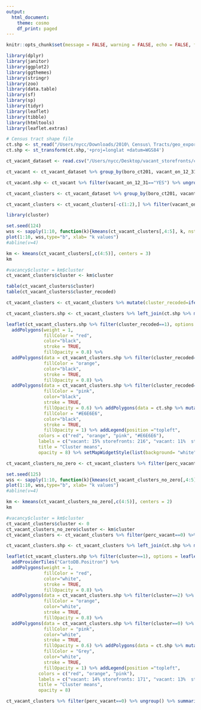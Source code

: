 ```yaml
---
output:
  html_document:
    theme: cosmo
    df_print: paged
---
```


```r
knitr::opts_chunk$set(message = FALSE, warning = FALSE, echo = FALSE, fig.align="left", fig.width=14, fig.height=8)
```



```r
library(dplyr)
library(janitor)
library(ggplot2)
library(ggthemes)
library(stringr)
library(zoo)
library(data.table)
library(sf)
library(sp)
library(tidyr)
library(leaflet)
library(tibble)
library(htmltools)
library(leaflet.extras)

# Census tract shape file
ct.shp <- st_read("/Users/nycc/Downloads/2010\ Census\ Tracts/geo_export_da780961-2ca4-4fe7-9532-f4d844c8e8a2.shp")
ct.shp <- st_transform(ct.shp,'+proj=longlat +datum=WGS84')

ct_vacant_dataset <- read.csv("/Users/nycc/Desktop/vacant_storefronts/census_tract_vacant_2021.csv")

ct_vacant <- ct_vacant_dataset %>% group_by(boro_ct201, vacant_on_12_31) %>% summarize(count_vacant=n()) %>% complete(vacant_on_12_31, fill = list(count_vacant = 0)) %>% mutate(perc_vacant=count_vacant/sum(count_vacant), perc_vacant=round(perc_vacant,2)) %>% left_join(ct.shp %>% mutate(boro_ct201=as.numeric(as.character(boro_ct201))), by = c("boro_ct201"))

ct_vacant.shp <- ct_vacant %>% filter(vacant_on_12_31=="YES") %>% ungroup() %>% st_as_sf() %>% st_transform('+proj=longlat +datum=WGS84')

ct_vacant_clusters <- ct_vacant_dataset %>% group_by(boro_ct201, vacant_on_12_31) %>% summarize(count_vacant=n()) %>% complete(vacant_on_12_31, fill = list(count_vacant = 0)) %>% mutate(perc_vacant=count_vacant/sum(count_vacant), perc_vacant=round(perc_vacant,2), total_storefronts=sum(count_vacant)) 

ct_vacant_clusters <- ct_vacant_clusters[-c(1:2),] %>% filter(vacant_on_12_31=="YES")

```



```r
library(cluster)

set.seed(124)
wss <- sapply(1:10, function(k){kmeans(ct_vacant_clusters[,4:5], k, nstart = 50, iter.max = 15)$tot.withinss})
plot(1:10, wss,type="b", xlab= "k values")
#abline(v=4)

km <- kmeans(ct_vacant_clusters[,c(4:5)], centers = 3)
km

#vacancy$cluster = km$cluster
ct_vacant_clusters$cluster <- km$cluster

table(ct_vacant_clusters$cluster)
table(ct_vacant_clusters$cluster_recoded)

ct_vacant_clusters <- ct_vacant_clusters %>% mutate(cluster_recoded=ifelse(cluster==1,1,ifelse(cluster==2,3,2)))

ct_vacant_clusters.shp <- ct_vacant_clusters %>% left_join(ct.shp %>% mutate(boro_ct201=as.numeric(as.character(boro_ct201))), by = c("boro_ct201")) %>% ungroup() %>% st_as_sf() %>% st_transform('+proj=longlat +datum=WGS84')
```


```r
leaflet(ct_vacant_clusters.shp %>% filter(cluster_recoded==1), options = leafletOptions(minZoom = 10), height = 700, width =  700) %>%
  addPolygons(weight = 1,
              fillColor = "red",
              color="black",
              stroke = TRUE,
              fillOpacity = 0.8) %>%
  addPolygons(data = ct_vacant_clusters.shp %>% filter(cluster_recoded==2) %>% st_as_sf() %>% st_transform('+proj=longlat +datum=WGS84'), weight = 1 ,
              fillColor = "orange",
              color="black",
              stroke = TRUE,
              fillOpacity = 0.8) %>%
  addPolygons(data = ct_vacant_clusters.shp %>% filter(cluster_recoded==3) %>% st_as_sf() %>% st_transform('+proj=longlat +datum=WGS84'), weight = 1 ,
              fillColor = "pink",
              color="black",
              stroke = TRUE,
              fillOpacity = 0.6) %>% addPolygons(data = ct.shp %>% mutate(boro_ct201=as.numeric(as.character(boro_ct201))) %>% anti_join(ct_vacant.shp %>% data.frame(), by=c("boro_ct201")), weight = 1,
              fillColor = "#E6E6E6",
              color="black",
              stroke = TRUE,
              fillOpacity = 1) %>% addLegend(position ="topleft", 
            colors = c("red", "orange", "pink", "#E6E6E6"),
            labels = c("vacant: 15% storefronts: 216", "vacant: 11%  storefronts: 77", "vacant: 9% storefronts: 19", "No storefronts"),
            title = "Cluster means",
            opacity = 8) %>% setMapWidgetStyle(list(background= "white")) %>% setView(-73.95777, 40.74240, zoom = 11)

```



```r
ct_vacant_clusters_no_zero <- ct_vacant_clusters %>% filter(perc_vacant!=0)

set.seed(125)
wss <- sapply(1:10, function(k){kmeans(ct_vacant_clusters_no_zero[,4:5], k, nstart = 50, iter.max = 15)$tot.withinss})
plot(1:10, wss,type="b", xlab= "k values")
#abline(v=4)

km <- kmeans(ct_vacant_clusters_no_zero[,c(4:5)], centers = 2)
km

#vacancy$cluster = km$cluster
ct_vacant_clusters$cluster <- 0
ct_vacant_clusters_no_zero$cluster <- km$cluster
ct_vacant_clusters <- ct_vacant_clusters %>% filter(perc_vacant==0) %>% bind_rows(ct_vacant_clusters_no_zero)

ct_vacant_clusters.shp <- ct_vacant_clusters %>% left_join(ct.shp %>% mutate(boro_ct201=as.numeric(as.character(boro_ct201))), by = c("boro_ct201")) %>% ungroup() %>% st_as_sf() %>% st_transform('+proj=longlat +datum=WGS84')
```


```r
leaflet(ct_vacant_clusters.shp %>% filter(cluster==1), options = leafletOptions(minZoom = 10), height = 500, width =  500) %>%
  addProviderTiles("CartoDB.Positron") %>%
  addPolygons(weight = 1,
              fillColor = "red",
              color="white",
              stroke = TRUE,
              fillOpacity = 0.8) %>%
  addPolygons(data = ct_vacant_clusters.shp %>% filter(cluster==2) %>% st_as_sf() %>% st_transform('+proj=longlat +datum=WGS84'), weight = 1 ,
              fillColor = "orange",
              color="white",
              stroke = TRUE,
              fillOpacity = 0.8) %>%
  addPolygons(data = ct_vacant_clusters.shp %>% filter(cluster==0) %>% st_as_sf() %>% st_transform('+proj=longlat +datum=WGS84'), weight = 1 ,
              fillColor = "pink",
              color="white",
              stroke = TRUE,
              fillOpacity = 0.6) %>% addPolygons(data = ct.shp %>% mutate(boro_ct201=as.numeric(as.character(boro_ct201))) %>% anti_join(ct_vacant.shp %>% data.frame(), by=c("boro_ct201")), weight = 1,
              fillColor = "Grey",
              color="white",
              stroke = TRUE,
              fillOpacity = 1) %>% addLegend(position ="topleft", 
            colors = c("red", "orange", "pink"),
            labels = c("vacant: 14% storefronts: 171", "vacant: 13%  storefronts: 36", "vacant: 0% storefronts: 12"),
            title = "Cluster means",
            opacity = 8)

ct_vacant_clusters %>% filter(perc_vacant==0) %>% ungroup() %>% summarize(mean(perc_vacant), mean(total_storefronts))

```


